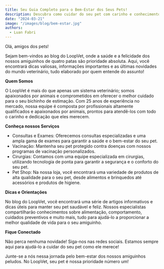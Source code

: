 ---
title: Seu Guia Completo para o Bem-Estar dos Seus Pets!
description: Descubra como cuidar do seu pet com carinho e conhecimento no blog do LoopVet!
date: "2024-03-21"
image: "/images/blog/bem-estar.jpg"
authors:
  - Luan Fabri
---

Olá, amigos dos pets!

Sejam bem-vindos ao blog do LoopVet, onde a saúde e a felicidade dos nossos amiguinhos de quatro patas são prioridade absoluta. Aqui, você encontrará dicas valiosas, informações importantes e as últimas novidades do mundo veterinário, tudo elaborado por quem entende do assunto!

**Quem Somos**

O LoopVet é mais do que apenas um sistema veterinário; somos apaixonados por animais e comprometidos em oferecer o melhor cuidado para o seu bichinho de estimação. Com 25 anos de experiência no mercado, nossa equipe é composta por profissionais altamente qualificados e apaixonados por animais, prontos para atendê-los com todo o carinho e dedicação que eles merecem.

**Conheça nossos Serviços**

- Consultas e Exames: Oferecemos consultas especializadas e uma ampla gama de exames para garantir a saúde e o bem-estar do seu pet.
- Vacinação: Mantenha seu pet protegido contra doenças com nossos programas de vacinação personalizados.
- Cirurgias: Contamos com uma equipe especializada em cirurgias, utilizando tecnologia de ponta para garantir a segurança e o conforto do seu pet.
- Pet Shop: Na nossa loja, você encontrará uma variedade de produtos de alta qualidade para o seu pet, desde alimentos e brinquedos até acessórios e produtos de higiene.

**Dicas e Orientações**

No blog do LoopVet, você encontrará uma série de artigos informativos e dicas úteis para manter seu pet saudável e feliz. Nossos especialistas compartilharão conhecimentos sobre alimentação, comportamento, cuidados preventivos e muito mais, tudo para ajudá-lo a proporcionar a melhor qualidade de vida para o seu amiguinho.

**Fique Conectado**

Não perca nenhuma novidade! Siga-nos nas redes sociais. Estamos sempre aqui para ajudá-lo a cuidar do seu pet como ele merece!

Junte-se a nós nessa jornada pelo bem-estar dos nossos amiguinhos peludos. No LoopVet, seu pet é nossa prioridade número um!
